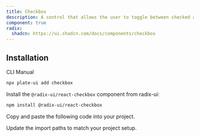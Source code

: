 ```yaml
---
title: Checkbox
description: A control that allows the user to toggle between checked and not checked.
component: true
radix:
  shadcn: https://ui.shadcn.com/docs/components/checkbox
---
```


## Installation

<Tabs defaultValue="cli">

<TabsList>
<TabsTrigger value="cli">CLI</TabsTrigger>
<TabsTrigger value="manual">Manual</TabsTrigger>
</TabsList>
<TabsContent value="cli">

```bash
npx plate-ui add checkbox
```

</TabsContent>

<TabsContent value="manual">

<Steps>

<Step>

Install the `@radix-ui/react-checkbox` component from radix-ui:

```bash
npm install @radix-ui/react-checkbox
```

</Step>

<Step>Copy and paste the following code into your project.</Step>

<ComponentSource name="checkbox" />

<Step>Update the import paths to match your project setup.</Step>

</Steps>

</TabsContent>

</Tabs>
